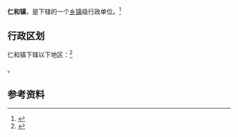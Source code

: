 {{中国乡级行政区|53/07/22/102/000}}

'''仁和镇'''，是{{PRC admin/fullname|53/07/22/102/000|3}}下辖的一个[[乡镇|乡镇]]级行政单位。<ref>{{PRC admin/ref sgc|{{PRC admin/parent|53/07/22/102/000}}}}</ref>

== 行政区划 ==

仁和镇下辖以下地区：<ref>{{PRC admin/ref sgc|53/07/22/102/000}}</ref>

{{PRC admin/children|53/07/22/102/000}}。

== 参考资料 ==

{{reflist}}

{{行政区划小作品}}
{{PRC admin/navcat|53/07/22/102/000}}